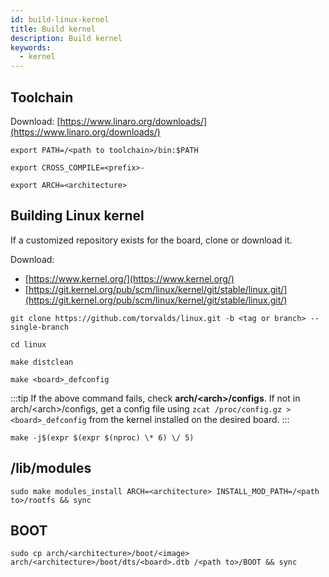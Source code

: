 ```yaml
---
id: build-linux-kernel
title: Build kernel
description: Build kernel
keywords:
  - kernel
---
```


## Toolchain

Download: [https://www.linaro.org/downloads/](https://www.linaro.org/downloads/)

```shell
export PATH=/<path to toolchain>/bin:$PATH
```

```shell
export CROSS_COMPILE=<prefix>-
```

```shell
export ARCH=<architecture>
```

## Building Linux kernel

If a customized repository exists for the board, clone or download it.

Download:

- [https://www.kernel.org/](https://www.kernel.org/)
- [https://git.kernel.org/pub/scm/linux/kernel/git/stable/linux.git/](https://git.kernel.org/pub/scm/linux/kernel/git/stable/linux.git/)

```shell
git clone https://github.com/torvalds/linux.git -b <tag or branch> --single-branch
```

```shell
cd linux
```

```shell
make distclean
```

```shell
make <board>_defconfig
```

:::tip
If the above command fails, check **arch/<arch\>/configs**. If not in arch/<arch\>/configs, get a config file using `zcat /proc/config.gz > <board>_defconfig` from the kernel installed on the desired board.
:::

```shell
make -j$(expr $(expr $(nproc) \* 6) \/ 5)
```

## /lib/modules

```shell
sudo make modules_install ARCH=<architecture> INSTALL_MOD_PATH=/<path to>/rootfs && sync
```

## BOOT

```shell
sudo cp arch/<architecture>/boot/<image> arch/<architecture>/boot/dts/<board>.dtb /<path to>/BOOT && sync
```
